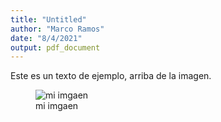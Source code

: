 ```yaml
---
title: "Untitled"
author: "Marco Ramos"
date: "8/4/2021"
output: pdf_document
---
```


Este es un texto de ejemplo, arriba de la imagen.

![mi imgaen](sesion.png)
